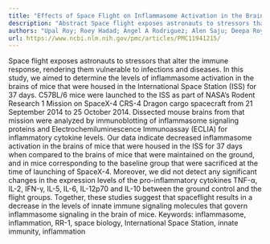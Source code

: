 ```yaml
---
title: "Effects of Space Flight on Inflammasome Activation in the Brain of Mice"
description: "Abstract Space flight exposes astronauts to stressors that alter the immune response, rendering them vulnerable to infections and diseases. In this study, we aimed to determine the levels of inflammas..."
authors: "Upal Roy; Roey Hadad; Angel A Rodriguez; Alen Saju; Deepa Roy; Mario Gil; Robert W Keane; Ryan T Scott; Xiao W Mao; Juan Pablo de Rivero Vaccari; John W Chen"
url: https://www.ncbi.nlm.nih.gov/pmc/articles/PMC11941215/
---
```


Space flight exposes astronauts to stressors that alter the immune response, rendering them vulnerable to infections and diseases. In this study, we aimed to determine the levels of inflammasome activation in the brains of mice that were housed in the International Space Station (ISS) for 37 days. C57BL/6 mice were launched to the ISS as part of NASA’s Rodent Research 1 Mission on SpaceX-4 CRS-4 Dragon cargo spacecraft from 21 September 2014 to 25 October 2014. Dissected mouse brains from that mission were analyzed by immunoblotting of inflammasome signaling proteins and Electrochemiluminescence Immunoassay (ECLIA) for inflammatory cytokine levels. Our data indicate decreased inflammasome activation in the brains of mice that were housed in the ISS for 37 days when compared to the brains of mice that were maintained on the ground, and in mice corresponding to the baseline group that were sacrificed at the time of launching of SpaceX-4. Moreover, we did not detect any significant changes in the expression levels of the pro-inflammatory cytokines TNF-α, IL-2, IFN-γ, IL-5, IL-6, IL-12p70 and IL-10 between the ground control and the flight groups. Together, these studies suggest that spaceflight results in a decrease in the levels of innate immune signaling molecules that govern inflammasome signaling in the brain of mice. Keywords: inflammasome, inflammation, RR-1, space biology, International Space Station, innate immunity, inflammation
